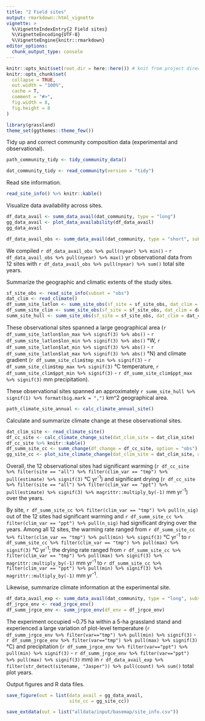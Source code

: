 ```yaml
---
title: "2 Field sites"
output: rmarkdown::html_vignette
vignette: >
  %\VignetteIndexEntry{2 Field sites}
  %\VignetteEncoding{UTF-8}
  %\VignetteEngine{knitr::rmarkdown}
editor_options: 
  chunk_output_type: console
---
```


```r
knitr::opts_knit$set(root.dir = here::here()) # knit from project directory
knitr::opts_chunk$set(
  collapse = TRUE,
  out.width = "100%",
  cache = T,
  comment = "#>",
  fig.width = 8,
  fig.height = 8
)
```

```r
library(grassland)
theme_set(ggthemes::theme_few())
```

Tidy up and correct community composition data (experimental and observational).

```r
path_community_tidy <- tidy_community_data()
```

```r
dat_community_tidy <- read_community(version = "tidy")
```

Read site information.

```r
read_site_info() %>% knitr::kable()
```

Visualize data availability across sites.

```r
df_data_avail <- summ_data_avail(dat_community, type = "long")
gg_data_avail <- plot_data_availability(df_data_avail)
gg_data_avail
```

```r
df_data_avail_obs <- summ_data_avail(dat_community, type = "short", subset = "obs")
```

We compiled `r df_data_avail_obs %>% pull(nyear) %>% min()` - `r df_data_avail_obs %>% pull(nyear) %>% max()` yr observational data from 12 sites with `r df_data_avail_obs %>% pull(nyear) %>% sum()` total site years.

Summarize the geographic and climatic extents of the study sites.

```r
sf_site_obs <- read_site_info(subset = "obs")
dat_clim <- read_climate()
df_summ_site_latlon <- summ_site_obs(sf_site = sf_site_obs, dat_clim = dat_clim$chelsa, type = "latlon")
df_summ_site_clim <- summ_site_obs(sf_site = sf_site_obs, dat_clim = dat_clim$chelsa, type = "climate")
summ_site_hull <- summ_site_obs(sf_site = sf_site_obs, dat_clim = dat_clim$chelsa, type = "hull")
```

These observational sites spanned a large geographical area (`r df_summ_site_latlon$lon_max %>% signif(3) %>% abs()` - `r df_summ_site_latlon$lon_min %>% signif(3) %>% abs()` °W, `r df_summ_site_latlon$lat_min %>% signif(3) %>% abs()` - `r df_summ_site_latlon$lat_max %>% signif(3) %>% abs()` °N) and climate gradient (`r df_summ_site_clim$tmp_min %>% signif(3)`  - `r df_summ_site_clim$tmp_max %>% signif(3)` °C temperature, `r df_summ_site_clim$ppt_min %>% signif(3)` - `r df_summ_site_clim$ppt_max %>% signif(3)` mm precipitation).

These observational sites spanned an approximately `r summ_site_hull %>% signif(1) %>% format(big.mark = ",")` km^2 geographical area.

```r
path_climate_site_annual <- calc_climate_annual_site()
```

Calculate and summarize climate change at these observational sites.

```r
dat_clim_site <- read_climate_site()
df_cc_site <- calc_climate_change_site(dat_clim_site = dat_clim_site)
df_cc_site %>% knitr::kable()
df_summ_site_cc <- summ_change(df_change = df_cc_site, option = "obs")
gg_site_cc <- plot_site_climate_change(dat_clim_site = dat_clim_site, dat_avail = df_data_avail)
```

Overall, the 12 observational sites had significant warming (`r df_cc_site %>% filter(site == "all") %>% filter(clim_var == "tmp") %>% pull(estimate) %>% signif(3)` °C yr^-1^) and significant drying (`r df_cc_site %>% filter(site == "all") %>% filter(clim_var == "ppt") %>% pull(estimate) %>% signif(3) %>% magrittr::multiply_by(-1)` mm yr^-1^) over the years. 

By site, `r df_summ_site_cc %>% filter(clim_var == "tmp") %>% pull(n_sig)` out of the 12 sites had significant warming and `r df_summ_site_cc %>% filter(clim_var == "ppt") %>% pull(n_sig)` had significant drying over the years. Among all 12 sites, the warming rate ranged from `r df_summ_site_cc %>% filter(clim_var == "tmp") %>% pull(min) %>% signif(3)` °C yr^-1^ to `r df_summ_site_cc %>% filter(clim_var == "tmp") %>% pull(max) %>% signif(3)` °C yr^-1^; the drying rate ranged from `r df_summ_site_cc %>% filter(clim_var == "tmp") %>% pull(max) %>% signif(3) %>% magrittr::multiply_by(-1)` mm yr^-1^ to `r df_summ_site_cc %>% filter(clim_var == "ppt") %>% pull(min) %>% signif(3) %>% magrittr::multiply_by(-1)` mm yr^-1^.

Likewise, summarize climate information at the experimental site.

```r
df_data_avail_exp <- summ_data_avail(dat_community, type = "long", subset = "exp")
df_jrgce_env <- read_jrgce_env()
df_summ_jrgce_env <- summ_jrgce_env(df_env = df_jrgce_env)
```

The experiment occupied ~0.75 ha within a 5-ha grassland stand and experienced a large variation of plot-level temperature (`r df_summ_jrgce_env %>% filter(var=="tmp") %>% pull(min) %>% signif(3)` - `r df_summ_jrgce_env %>% filter(var=="tmp") %>% pull(max) %>% signif(3)` °C) and precipitation (`r df_summ_jrgce_env %>% filter(var=="ppt") %>% pull(min) %>% signif(3)` - `r df_summ_jrgce_env %>% filter(var=="ppt") %>% pull(max) %>% signif(3)` mm) in `r df_data_avail_exp %>% filter(str_detect(sitename, "Jasper")) %>% pull(count) %>% sum()` total plot years.

Output figures and R data files.

```r
save_figure(out = list(data_avail = gg_data_avail, 
                       site_cc = gg_site_cc))

save_extdata(out = list("alldata/input/basemap/site_info.csv"))
```
